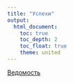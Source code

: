 ```yaml
---
title: "Успехи"
output: 
  html_document:
    toc: true
    toc_depth: 2
    toc_float: true
    theme: united
---
```


<a href="https://docs.google.com/spreadsheets/d/1gslZ9WCiuAoDt_vGEyDv1093sLR0kCBVrnMYCbFEkh0/edit?usp=sharing" title=>Ведомость</a>
